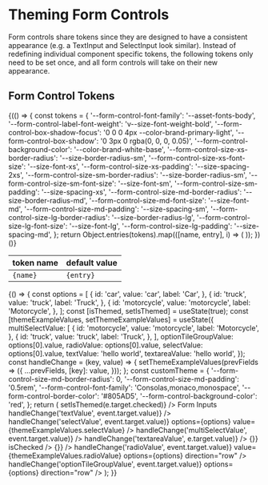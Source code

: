 
<Meta title="Theming/Form Controls" />

# Theming Form Controls

Form controls share tokens since they are designed to have a consistent appearance (e.g. a TextInput and SelectInput look similar). Instead of redefining individual component specific tokens, the following tokens only need to be set once, and all form controls will take on their new appearance.

## Form Control Tokens

<table>
  <thead>
    <tr>
      <th>token name</th>
      <th>default value</th>
    </tr>
  </thead>
  <tbody>
    {(() => {
      const tokens = {
        '--form-control-font-family': '--asset-fonts-body',
        '--form-control-label-font-weight': 'v--size-font-weight-bold',
        '--form-control-box-shadow-focus': '0 0 0 4px --color-brand-primary-light',
        '--form-control-box-shadow': '0 3px 0 rgba(0, 0, 0, 0.05)',
        '--form-control-background-color': '--color-brand-white-base',
        '--form-control-size-xs-border-radius': '--size-border-radius-sm',
        '--form-control-size-xs-font-size': '--size-font-xs',
        '--form-control-size-xs-padding': '--size-spacing-2xs',
        '--form-control-size-sm-border-radius': '--size-border-radius-sm',
        '--form-control-size-sm-font-size': '--size-font-sm',
        '--form-control-size-sm-padding': '--size-spacing-xs',
        '--form-control-size-md-border-radius': '--size-border-radius-md',
        '--form-control-size-md-font-size': '--size-font-md',
        '--form-control-size-md-padding': '--size-spacing-sm',
        '--form-control-size-lg-border-radius': '--size-border-radius-lg',
        '--form-control-size-lg-font-size': '--size-font-lg',
        '--form-control-size-lg-padding': '--size-spacing-md',
      };
      return Object.entries(tokens).map(([name, entry], i) => (
        <tr key={i}>
          <td>
            <code>{name}</code>
          </td>
          <td>
            <code>{entry}</code>
          </td>
        </tr>
      ));
    })()}
  </tbody>
</table>

<Canvas>
  <Story name="Form Theming">
    {() => {
      const options = [
        {
          id: 'car',
          value: 'car',
          label: 'Car',
        },
        {
          id: 'truck',
          value: 'truck',
          label: 'Truck',
        },
        {
          id: 'motorcycle',
          value: 'motorcycle',
          label: 'Motorcycle',
        },
      ];
      const [isThemed, setIsThemed] = useState(true);
      const [themeExampleValues, setThemeExampleValues] = useState({
        multiSelectValue: [
          {
            id: 'motorcycle',
            value: 'motorcycle',
            label: 'Motorcycle',
          },
          {
            id: 'truck',
            value: 'truck',
            label: 'Truck',
          },
        ],
        optionTileGroupValue: options[0].value,
        radioValue: options[0].value,
        selectValue: options[0].value,
        textValue: 'hello world',
        textareaValue: 'hello world',
      });
      const handleChange = (key, value) => {
        setThemeExampleValues(prevFields => ({
          ...prevFields,
          [key]: value,
        }));
      };
      const customTheme = {
        '--form-control-size-md-border-radius': 0,
        '--form-control-size-md-padding': '0.5rem',
        '--form-control-font-family': 'Consolas,monaco,monospace',
        '--form-control-border-color': '#805AD5',
        '--form-control-background-color': 'red',
      };
      return (
        <Box
          childGap="lg"
          background="white"
          borderWidth="xs"
          borderColor="grey-100"
          padding="3xl"
          display="block"
          style={isThemed ? customTheme : null}
        >
          <Toggle
            label="Toggle Custom Theme"
            isChecked={isThemed}
            onChange={e => setIsThemed(e.target.checked)}
          />
          <Box background="grey-50" padding="lg" childGap="lg">
            <Heading size="lg" as="h4">
              Form Inputs
            </Heading>
            <TextInput
              id="demo"
              helpText="This is a themed text input"
              label="Text Input"
              value={themeExampleValues.textValue}
              onChange={event => handleChange('textValue', event.target.value)}
            />
            <SelectInputNative
              id="default Select"
              label="Select Input"
              onChange={event => handleChange('selectValue', event.target.value)}
              options={options}
              value={themeExampleValues.selectValue}
            />
            <SelectInput
              id="multiSelect"
              name="multiSelect"
              label="Multi-Select Input"
              isMulti
              value={themeExampleValues.multiSelectValue}
              menuPortalTarget={document.body}
              options={options}
              onChange={event => handleChange('multiSelectValue', event.target.value)}
            />
            <TextareaInput
              label="Textarea Input"
              name="textareaInput"
              id="textareaInput"
              value={themeExampleValues.textareaValue}
              onChange={e => handleChange('textareaValue', e.target.value)}
            />
            <Box direction="row" childGap="md">
              <CheckboxInput
                id="checkedCheckbox"
                label="Checked Checkbox"
                onChange={() => {}}
                isChecked
              />
              <CheckboxInput
                id="uncheckedCheckbox"
                label="Unchecked Checkbox"
                onChange={() => {}}
              />
            </Box>
            <RadioGroup
              title="Radio Group"
              name="radioGroup"
              onChange={event => handleChange('radioValue', event.target.value)}
              value={themeExampleValues.radioValue}
              options={options}
              direction="row"
            />
            <OptionTileGroup
              name="directionVertical"
              value={themeExampleValues.optionTileGroupValue}
              onChange={event => handleChange('optionTileGroupValue', event.target.value)}
              options={options}
              direction="row"
            />
          </Box>
        </Box>
      );
    }}
  </Story>
</Canvas>

